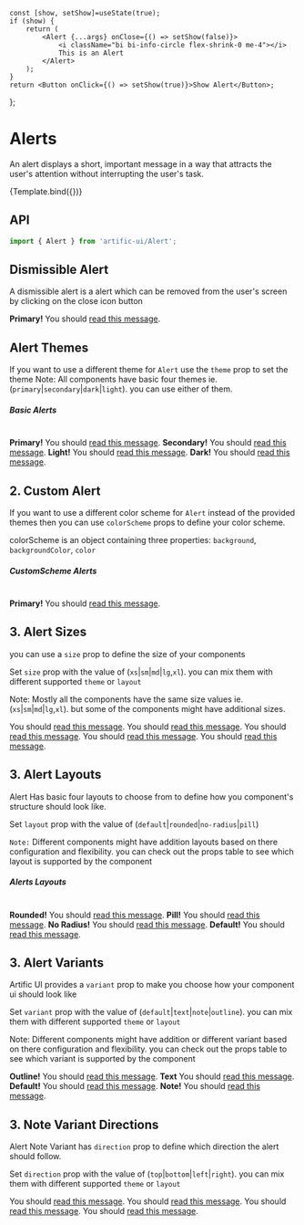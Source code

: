 
<Meta
	title="Components/Alert"
	component={Alert}
/>

	const [show, setShow]=useState(true);
	if (show) {
		return (
			<Alert {...args} onClose={() => setShow(false)}>
				<i className="bi bi-info-circle flex-shrink-0 me-4"></i>
				This is an Alert
			</Alert>
		);
	}
	return <Button onClick={() => setShow(true)}>Show Alert</Button>;
};

# Alerts

An alert displays a short, important message in a way that attracts the user's attention without interrupting the user's task.

<Canvas>
	<Story name="Default">{Template.bind({})}</Story>
</Canvas>

## API

```jsx
import { Alert } from 'artific-ui/Alert';
```

<ArgsTable story="Default"/>

## Dismissible Alert

A dismissible alert is a alert which can be removed from the user's screen by clicking on the close icon button

<Canvas>
	<Story name="Dismissible Alert">
		<Alert dismiss="true"><strong>Primary!</strong> You should <a href="#" className="alert-link">read this
			message</a>.</Alert>
	</Story>
</Canvas>

## Alert Themes

If you want to use a different theme for `Alert` use the `theme` prop to set the theme
Note: All components have basic four themes ie. (`primary`|`secondary`|`dark`|`light`). you can use either of them.

<Canvas>
	<Story name="Alert Themes">
		<h5>Basic Alerts</h5>
		<br/>
		<Alert dismiss={true}><strong>Primary!</strong> You should <a href="#" className="alert-link">read this
			message</a>.</Alert>
		<Alert dismiss={true} theme="secondary"><strong>Secondary!</strong> You should <a href="#"
																						  className="alert-link">read
			this
			message</a>.</Alert>
		<Alert dismiss={true} theme="light"><strong>Light!</strong> You should <a href="#" className="alert-link">read
			this message</a>.</Alert>
		<Alert dismiss={true} theme="dark"><strong>Dark!</strong> You should <a href="#" className="alert-link">read
			this message</a>.</Alert>
		<br/>
	</Story>
</Canvas>

## 2. Custom Alert

If you want to use a different color scheme for `Alert` instead of the provided themes then you can use
`colorScheme` props to define your color scheme.

colorScheme is an object containing three properties: `background`, `backgroundColor`, `color`

<Canvas>
	<Story name="Custom Alert">
		<h5>CustomScheme Alerts</h5>
		<br/>
		<Alert dismiss="true" colorScheme={{
			background: 'linear-gradient(45deg, #e736f4, #673ab7)',
			backgroundColor: '#e736f4',
			color: 'white',
		}}><strong>Primary!</strong> You should <a href="#" className="alert-link">read
			this message</a>.</Alert>
	</Story>
</Canvas>

## 3. Alert Sizes

you can use a `size` prop to define the size of your components

Set `size` prop with the value of (`xs`|`sm`|`md`|`lg`,`xl`). you can mix them with different supported `theme` or `layout`

Note: Mostly all the components have the same size values ie.(`xs`|`sm`|`md`|`lg`,`xl`). but some of the components might have additional sizes.

<Canvas>
	<Story name="Alert Sizes">
		<Alert size="xs">You should <a href="#" className="alert-link">read this message</a>.</Alert>
		<Alert size="sm">You should <a href="#" className="alert-link">read this message</a>.</Alert>
		<Alert>You should <a href="#" className="alert-link">read this message</a>.</Alert>
		<Alert size="lg">You should <a href="#" className="alert-link">read this message</a>.</Alert>
		<Alert size="xl">You should <a href="#" className="alert-link">read this message</a>.</Alert>
	</Story>
</Canvas>

## 3. Alert Layouts

Alert Has basic four layouts to choose from to define how you component's structure should look like.

Set `layout` prop with the value of (`default`|`rounded`|`no-radius`|`pill`)

`Note:` Different components might have addition layouts based on there configuration and flexibility. you can check out the props table to see which layout is supported by the component

<Canvas>
	<Story name="Alert Layouts">
		<h5>Alerts Layouts</h5>
		<br/>
		<Alert layout="rounded"><strong>Rounded!</strong> You should <a href="#" className="alert-link">read this
			message</a>.</Alert>
		<Alert layout="pill"><strong>Pill!</strong> You should <a href="#" className="alert-link">read this message</a>.</Alert>
		<Alert layout="no-radius"><strong>No Radius!</strong> You should <a href="#" className="alert-link">read this
			message</a>.</Alert>
		<Alert layout="default"><strong>Default!</strong> You should <a href="#" className="alert-link">read this
			message</a>.</Alert>
	</Story>
</Canvas>


## 3. Alert Variants

Artific UI provides a `variant` prop to make you choose how your component ui should look like

Set `variant` prop with the value of (`default`|`text`|`note`|`outline`). you can mix them with different supported `theme` or `layout`

Note: Different components might have addition or different variant based on there configuration and flexibility.
you can check out the props table to see which variant is supported by the component

<Canvas>
	<Story name="Alert Variants">
		<Alert variant="outline"><strong>Outline!</strong> You should <a href="#" className="alert-link">read this
			message</a>.</Alert>
		<Alert variant="text"><strong>Text</strong> You should <a href="#" className="alert-link">read this message</a>.</Alert>
		<Alert variant="default"><strong>Default!</strong> You should <a href="#" className="alert-link">read this
			message</a>.</Alert>
		<Alert variant="note"><strong>Note!</strong> You should <a href="#"
																   className="alert-link">read
			this message</a>.</Alert>
	</Story>
</Canvas>

## 3. Note Variant Directions

Alert Note Variant has `direction` prop to define which direction the alert should follow.

Set `direction` prop with the value of (`top`|`bottom`|`left`|`right`). you can mix them with different supported `theme` or `layout`

<Canvas>
	<Story name="Note Variant Directions">
		<Alert variant="note">You should <a href="#"
											className="alert-link">read
			this message</a>.</Alert>
		<Alert direction="right" variant="note">You should <a href="#" className="alert-link">read
			this message</a>.</Alert>
		<Alert direction="top" variant="note">You should <a href="#" className="alert-link">read
			this message</a>.</Alert>
		<Alert direction="bottom" variant="note">You should <a href="#" className="alert-link">read
			this message</a>.</Alert>
	</Story>
</Canvas>
